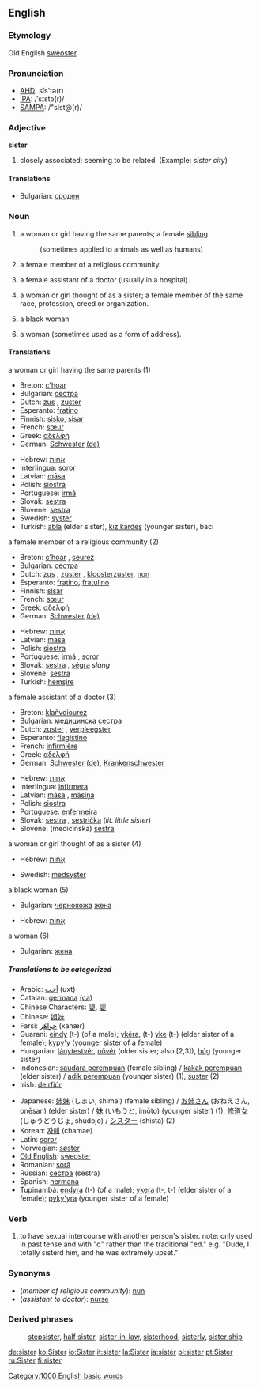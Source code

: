 ==English==

{{rank|usual|entirely|system|726|sister|occasion|enemy|perfect}}

===Etymology===
Old English [[sweoster]].

===Pronunciation===
*[[w:AHD|AHD]]: sĭs'tə(r)
*[[w:IPA|IPA]]: /ˈsɪstə(r)/
*[[w:SAMPA|SAMPA]]: /"sIst@(r)/

===Adjective===
'''sister''' {{notcomp}}

# closely associated; seeming to be related. (Example: ''sister city'')

====Translations====
*Bulgarian: [[сроден]] {{m}}

=== Noun ===
{{en-noun-reg}}

# a woman or girl having the same parents; a female [[sibling]]. 
#:(sometimes applied to animals as well as humans)
# a female member of a religious community.
# {{UK}} a female assistant of a doctor (usually in a hospital).
# {{colloquial}} a woman or girl thought of as a sister; a female member of the same race, profession, creed or organization.
# {{slang}} a black woman
# {{colloquial}} a woman (sometimes used as a form of address).

==== Translations ====
;a woman or girl having the same parents (1)
{{top}}
*Breton: [[c'hoar]] {{f}}
*Bulgarian: [[сестра]] {{f}}
*Dutch: [[zus]] {{f}}, [[zuster]] {{f}}
*Esperanto: [[fratino]]
*Finnish: [[sisko]], [[sisar]]
*French: [[sœur]] {{f}}
*Greek: [[:el:αδελφή|αδελφή]] {{f}}
*German: [[Schwester]] {{f}} [[:de:Schwester|(de)]]
{{mid}}
*Hebrew: [[אחות]] {{f}}
*Interlingua: [[soror]]
*Latvian: [[māsa]] {{f}}
*Polish: [[siostra]] {{f}}
*Portuguese: [[irmã]] {{f}}
*Slovak: [[sestra]] {{f}}
*Slovene: [[sestra]] {{f}}
*Swedish: [[syster]]
*Turkish: [[abla]] (elder sister), [[kız kardeş]] (younger sister), bacı
{{bottom}}

;a female member of a religious community (2)
{{top}}
*Breton: [[c'hoar]] {{f}}, [[seurez]] {{f}}
*Bulgarian: [[сестра]] {{f}}
*Dutch: [[zus]] {{f}}, [[zuster]] {{f}}, [[kloosterzuster]], [[non]]
*Esperanto: [[fratino]], [[fratulino]]
*Finnish: [[sisar]]
*French: [[sœur]] {{f}}
*Greek: [[:el:αδελφή|αδελφή]] {{f}}
*German: [[Schwester]] {{f}} [[:de:Schwester|(de)]]
{{mid}}
*Hebrew: [[אָחוֹת]] {{f}}
*Latvian: [[māsa]] {{f}}
*Polish: [[siostra]] {{f}}
*Portuguese: [[irmã]] {{f}}, [[soror]] {{f}}
*Slovak: [[sestra]] {{f}}, [[ségra]] {{f}} ''slang''
*Slovene: [[sestra]] {{f}}
*Turkish: [[hemşire]]
{{bottom}}

;a female assistant of a doctor (3)
{{top}}
*Breton: [[klañvdiourez]] {{f}}
*Bulgarian: [[медицинска сестра]] {{f}}
*Dutch: [[zuster]] {{f}}, [[verpleegster]]
*Esperanto: [[flegistino]]
*French: [[infirmière]]
*Greek: [[:el:αδελφή|αδελφή]] {{f}}
*German: [[Schwester]] {{f}} [[:de:Schwester|(de)]], [[Krankenschwester]] {{f}}
{{mid}}
*Hebrew: [[אָחוֹת]] {{f}}
*Interlingua: [[infirmera]]
*Latvian: [[māsa]] {{f}}, [[māsiņa]] {{f}}
*Polish: [[siostra]] {{f}}
*Portuguese: [[enfermeira]]
*Slovak: [[sestra]] {{f}}, [[sestrička]] (''lit. little sister'')
*Slovene: (medicinska) [[sestra]] {{f}}
{{bottom}}

;a woman or girl thought of as a sister (4)
{{top}}
*Hebrew: [[אָחוֹת]] {{f}}
{{mid}}
*Swedish: [[medsyster]]
{{bottom}}

;a black woman (5)
{{top}}
*Bulgarian: [[чернокож]]а [[жена]] {{f}}
{{mid}}
*Hebrew: [[אָחוֹת]] {{f}}
{{bottom}}

;a woman (6)
{{top}}
*Bulgarian: [[жена]] {{f}}
{{mid}}
{{bottom}}

=====Translations to be categorized=====
{{checktrans}}
{{top}}
*Arabic: [[أخت]] (uxt)
*Catalan: [[germana]] {{f}} [[:ca:germana|(ca)]]
*Chinese Characters: [[嬃]], [[媭]]
*Chinese: [[姐妹]]
*Farsi: [[خواهَر]] (xāhær)
*Guarani: [[eindy]] (t-) (of a male); [[ykéra]], (t-) [[yke]] (t-) (elder sister of a female); [[kypy'y]] (younger sister of a female)
*Hungarian: [[lánytestvér]], [[nõvér]] (older sister; also [2,3]), [[húg]] (younger sister)
*Indonesian: [[saudara perempuan]] (female sibling) / [[kakak perempuan]] (elder sister) / [[adik perempuan]] (younger sister) (1), [[suster]] (2)
*Irish: [[deirfiúr]]
{{mid}}
*Japanese: [[姉妹]] (しまい, shimai) (female sibling) / [[お姉さん]] (おねえさん, onēsan) (elder sister) / [[妹]] (いもうと, imōto) (younger sister) (1), [[修道女]] (しゅうどうじょ, shūdōjo) / [[シスター]] (shistā) (2)
*Korean: [[자매]] (chamae)
*Latin: [[soror]] {{f}}
*Norwegian: [[søster]] {{c}}
*[[Old English]]: [[sweoster]] {{n}}
*Romanian: [[soră]] {{f}}
*Russian: [[сестра]] (sestrá)
*Spanish: [[hermana]] {{f}}
*Tupinambá: [[endyra]] (t-) (of a male); [[ykera]] (t-, t-) (elder sister of a female); [[pyky'yra]] (younger sister of a female)
{{bottom}}

=== Verb ===
# {{slang}} to have sexual intercourse with another person's sister. note: only used in past tense and with "d" rather than the traditional "ed." e.g. "Dude, I totally sisterd him, and he was extremely upset."

===Synonyms===
*(''member of religious community''): [[nun]]
*(''assistant to doctor''): [[nurse]]

===Derived phrases===
:[[stepsister]], [[half sister]], [[sister-in-law]], [[sisterhood]], [[sisterly]], [[sister ship]]

[[Category:1000 English basic words]]

[[de:sister]]
[[ko:Sister]]
[[io:Sister]]
[[it:sister]]
[[la:Sister]]
[[ja:sister]]
[[pl:sister]]
[[pt:Sister]]
[[ru:Sister]]
[[fi:sister]]